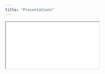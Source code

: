 ```yaml
---
title: "Presentations"
---
```


``` {=html}
<iframe class="slide-deck" src="Presentations/07-23-internPresentation.html"></iframe>
```